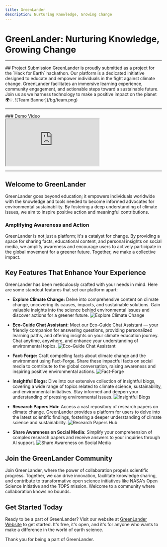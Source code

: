 ```yaml
---
title: GreenLander
description: Nurturing Knowledge, Growing Change
---
```


# GreenLander: Nurturing Knowledge, Growing Change

---

<Card>
  ## Project Submission
  <Callout>
    GreenLander is proudly submitted as a project for the `Hack for Earth`
    hackathon. Our platform is a dedicated initiative designed to educate and
    empower individuals in the fight against climate change. GreenLander
    facilitates an immersive learning experience, community engagement, and
    actionable steps toward a sustainable future. Join us as we harness
    technology to make a positive impact on the planet 🌍💡.
  </Callout>
  ![Team Banner](/bg/team.png)
</Card>

---

<Card>
  ### Demo Video
  <div className="flex justify-center items-center">
    <iframe
      className="w-full h-96"
      src="https://www.youtube.com/embed/27J4Kl856bQ"
      title="GreenLander - AI powered Climate Change Education Platform | Hack for Earth Hackathon Submission"
      allow="accelerometer; autoplay; clipboard-write; encrypted-media; gyroscope; picture-in-picture; web-share"
      allowFullScreen={true}
    ></iframe>
  </div>
</Card>

---

## Welcome to GreenLander

GreenLander goes beyond education; it empowers individuals worldwide with the knowledge and tools needed to become informed advocates for environmental sustainability. By fostering a deep understanding of climate issues, we aim to inspire positive action and meaningful contributions.

### Amplifying Awareness and Action

GreenLander is not just a platform; it's a catalyst for change. By providing a space for sharing facts, educational content, and personal insights on social media, we amplify awareness and encourage users to actively participate in the global movement for a greener future. Together, we make a collective impact.

## Key Features That Enhance Your Experience

GreenLander has been meticulously crafted with your needs in mind. Here are some standout features that set our platform apart:

- **Explore Climate Change:** Delve into comprehensive content on climate change, uncovering its causes, impacts, and sustainable solutions. Gain valuable insights into the science behind environmental issues and discover actions for a greener future.
  ![Explore Climate Change](/features/climate-change.png)

- **Eco-Guide Chat Assistant:** Meet our Eco-Guide Chat Assistant — your friendly companion for answering questions, providing personalized learning paths, and offering insights on your climate education journey. Chat anytime, anywhere, and enhance your understanding of environmental topics.
  ![Eco-Guide Chat Assistant](/features/ai.png)

- **Fact-Forge:** Craft compelling facts about climate change and the environment using Fact-Forge. Share these impactful facts on social media to contribute to the global conversation, raising awareness and inspiring positive environmental actions.
  ![Fact-Forge](/features/fact.png)

- **Insightful Blogs:** Dive into our extensive collection of insightful blogs, covering a wide range of topics related to climate science, sustainability, and environmental initiatives. Stay informed and deepen your understanding of pressing environmental issues.
  ![Insightful Blogs](/features/blog.png)

- **Research Papers Hub:** Access a vast repository of research papers on climate change. GreenLander provides a platform for users to delve into the latest scientific findings, fostering a deeper understanding of climate science and sustainability.
  ![Research Papers Hub](/features/research.png)

- **Share Awareness on Social Media:** Simplify your comprehension of complex research papers and receive answers to your inquiries through AI support.
  ![Share Awareness on Social Media](/features/share.png)

## Join the GreenLander Community

Join GreenLander, where the power of collaboration propels scientific progress. Together, we can drive innovation, facilitate knowledge sharing, and contribute to transformative open science initiatives like NASA's Open Science Initiative and the TOPS mission. Welcome to a community where collaboration knows no bounds.

## Get Started Today

Ready to be a part of GreenLander? Visit our website at [GreenLander Website](https://GreenLander.vercel.app) to get started. It's free, it's open, and it's for anyone who wants to make a difference in the world of earth science.

Thank you for being a part of GreenLander.
